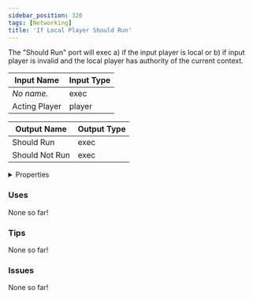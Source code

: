 ```yaml
---
sidebar_position: 320
tags: [Networking]
title: 'If Local Player Should Run'
---
```


The "Should Run" port will exec a) if the input player is local or b) if input player is invalid and the local player has authority of the current context.






<EsbSvg />

| Input Name | Input Type |
|-----------|-----------|
| *No name.* | exec |
| Acting Player | player |

| Output Name | Output Type |
|-----------|-----------|
| Should Run | exec |
| Should Not Run | exec |


<details>
  <summary>Properties</summary>
  <div>
    <div>
    <table>
      <thead>
        <tr>
          <th>Is beta required?</th>
          <th>❌</th>
        </tr>
        <tr>
          <th>Is this chip a trolling risk?</th>
          <th>❌</th>
        </tr>
        <tr>
          <th>Is this chip a role assignment risk?</th>
          <th>❌</th>
        </tr>
        <tr>
          <th>Chip UUID</th>
          <th>6d69bee8-0d77-4d5f-bf35-9794eaaabe81</th>
        </tr>
      </thead>
    </table>
    </div>
  </div>
</details>

### Uses

None so far!

### Tips

None so far!

### Issues

None so far!